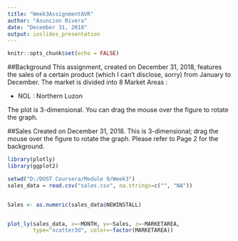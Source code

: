 ---
title: "Week3AssignmentAVR"
author: "Asuncion Rivera"
date: "December 31, 2018"
output: ioslides_presentation
---

```{r setup, include=FALSE}
knitr::opts_chunk$set(echo = FALSE)
```
##Background
This assignment, created on December 31, 2018, features the sales of a certain product 
(which I can't disclose, sorry) from January to December.  The market is divided
into 8 Market Areas :

- NOL : Northern Luzon

The plot is 3-dimensional. You can drag the mouse over the figure to rotate the graph.


##Sales
Created on December 31, 2018. This is 3-dimensional; drag the mouse over the figure to rotate the graph. Please refer to Page 2 for the background.

```{r echo=FALSE, warning=FALSE, message=FALSE }


library(plotly)
library(ggplot2)

setwd("D:/DOST Coursera/Module 9/Week3")
sales_data = read.csv("sales.csv", na.strings=c("", "NA"))


Sales <- as.numeric(sales_data$NEWINSTALL)


plot_ly(sales_data, x=~MONTH, y=~Sales, z=~MARKETAREA, 
        type="scatter3d", color=~factor(MARKETAREA))
```


